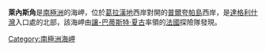{{unreferenced|time=2013-10-27T05:06:53+00:00}}
{{coord|67|41|S|67|48|W|source:GNIS|display=title}}

'''萊內斯角'''是[[南極洲|南極洲]]的海岬，位於[[葛拉漢地|葛拉漢地]]西岸對開的[[普爾夸帕島|普爾夸帕島]]西岸，是[[達格利什灣|達格利什灣]]入口處的北部，該海岬由[[讓-巴蒂斯特·夏古|讓-巴蒂斯特·夏古]]率領的[[法國|法國]]探險隊發現。

{{DEFAULTSORT:Lainez Point}}
[[Category:南極洲海岬|Category:南極洲海岬]]


{{FallièresCoast-geo-stub}}